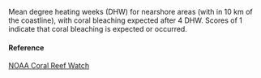 Mean degree heating weeks (DHW) for nearshore areas (with in 10 km of the coastline), with coral bleaching expected after 4 DHW.  Scores of 1 indicate that coral bleaching is expected or occurred.

#### Reference

[NOAA Coral Reef Watch](https://coralreefwatch.noaa.gov/satellite/bleaching5km/index_5km_dhw.php)